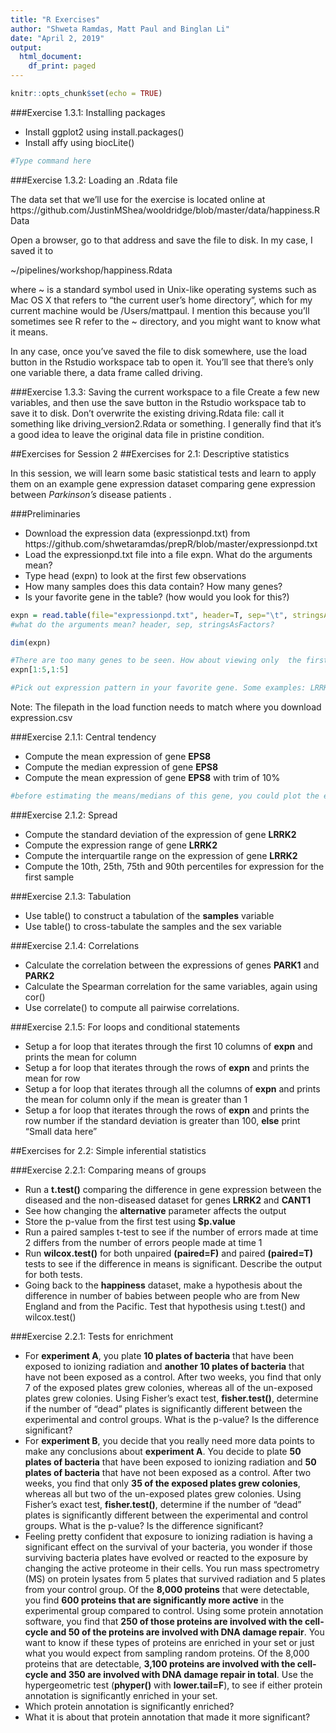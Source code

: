 ---
title: "R Exercises"
author: "Shweta Ramdas, Matt Paul and Binglan Li"
date: "April 2, 2019"
output:
  html_document:
    df_print: paged
---

```{r setup, include=FALSE}
knitr::opts_chunk$set(echo = TRUE)
```

###Exercise 1.3.1: Installing packages

* Install ggplot2 using install.packages()
* Install affy using biocLite()

```{r}
#Type command here

```

###Exercise 1.3.2: Loading an .Rdata file

The data set that we'll use for the exercise is located online at 
https://github.com/JustinMShea/wooldridge/blob/master/data/happiness.RData

Open a browser, go to that address and save the file to disk. In my case, I saved it to

~/pipelines/workshop/happiness.Rdata

where ~ is a standard symbol used in Unix-like operating systems such as Mac OS X that refers to "the current user's home directory", which for my current machine would be /Users/mattpaul. I mention this because you'll sometimes see R refer to the ~ directory, and you might want to know what it means.

In any case, once you've saved the file to disk somewhere, use the load button in the Rstudio workspace tab to open it. You'll see that there's only one variable there, a data frame called driving.

###Exercise 1.3.3: Saving the current workspace to a file
Create a few new variables, and then use the save button in the Rstudio workspace tab to save it to disk. Don't overwrite the existing driving.Rdata file: call it something like driving_version2.Rdata or something. I generally find that it's a good idea to leave the original data file in pristine condition.

##Exercises for Session 2
##Exercises for 2.1: Descriptive statistics

In this session, we will learn some basic statistical tests and learn to apply them on an example gene expression dataset comparing gene expression between _Parkinson's_ disease patients .

###Preliminaries

* Download the expression data (expressionpd.txt) from https://github.com/shwetaramdas/prepR/blob/master/expressionpd.txt
* Load the expressionpd.txt file into a file expn. What do the arguments mean?
* Type head (expn) to look at the first few observations
* How many samples does this data contain? How many genes?
* Is your favorite gene in the table? (how would you look for this?)

```{r error=TRUE}
expn = read.table(file="expressionpd.txt", header=T, sep="\t", stringsAsFactors=F)
#what do the arguments mean? header, sep, stringsAsFactors?

dim(expn)

#There are too many genes to be seen. How about viewing only  the first 5 columns and the first 5 rows?
expn[1:5,1:5]

#Pick out expression pattern in your favorite gene. Some examples: LRRK2, PARK7, PINK1, CANT1 
```

Note: The filepath in the load function needs to match where you download expression.csv

###Exercise 2.1.1: Central tendency

* Compute the mean expression of gene **EPS8**
* Compute the median expression of gene **EPS8**
* Compute the mean expression of gene **EPS8** with trim of 10%

```{r}
#before estimating the means/medians of this gene, you could plot the expression of this gene across the 10 samples.

```
###Exercise 2.1.2: Spread

* Compute the standard deviation of the expression of gene **LRRK2**
* Compute the expression range of gene **LRRK2**
* Compute the interquartile range on the expression of gene **LRRK2**
* Compute the 10th, 25th, 75th and 90th percentiles for expression for the first sample

###Exercise 2.1.3: Tabulation

* Use table() to construct a tabulation of the **samples** variable
* Use table() to cross-tabulate the samples and the sex variable

###Exercise 2.1.4: Correlations

* Calculate the correlation between the expressions of genes **PARK1** and **PARK2**
* Calculate the Spearman correlation for the same variables, again using cor()
* Use correlate() to compute all pairwise correlations.

###Exercise 2.1.5: For loops and conditional statements

* Setup a for loop that iterates through the first 10 columns of **expn** and prints the mean for column
* Setup a for loop that iterates through the rows of **expn** and prints the mean for row
* Setup a for loop that iterates through all the columns of **expn** and prints the mean for column only if the mean is greater than 1
* Setup a for loop that iterates through the rows of **expn** and prints the row number if the standard deviation is greater than 100, **else** print "Small data here"

##Exercises for 2.2: Simple inferential statistics

###Exercise 2.2.1: Comparing means of groups

* Run a **t.test()** comparing the difference in gene expression between the diseased and the non-diseased dataset for genes **LRRK2** and **CANT1**
* See how changing the **alternative** parameter affects the output
* Store the p-value from the first test using **$p.value**
* Run a paired samples t-test to see if the number of errors made at time 2 differs from the number of errors people made at time 1
* Run **wilcox.test()** for both unpaired **(paired=F)** and paired **(paired=T)** tests to see if the difference in means is significant. Describe the output for both tests.
* Going back to the **happiness** dataset, make a hypothesis about the difference in number of babies between people who are from New England and from the Pacific. Test that hypothesis using t.test() and wilcox.test()

###Exercise 2.2.1: Tests for enrichment

* For **experiment A**, you plate **10 plates of bacteria** that have been exposed to ionizing radiation and **another 10 plates of bacteria** that have not been exposed as a control. After two weeks, you find that only 7 of the exposed plates grew colonies, whereas all of the un-exposed plates grew colonies. Using Fisher's exact test, **fisher.test()**, determine if the number of "dead" plates is significantly different between the experimental and control groups. What is the p-value? Is the difference significant?
* For **experiment B**, you decide that you really need more data points to make any conclusions about **experiment A**. You decide to plate **50 plates of bacteria** that have been exposed to ionizing radiation and **50 plates of bacteria** that have not been exposed as a control. After two weeks, you find that only **35 of the exposed plates grew colonies**, whereas all but two of the un-exposed plates grew colonies. Using Fisher's exact test, **fisher.test()**, determine if the number of "dead" plates is significantly different between the experimental and control groups. What is the p-value? Is the difference significant? 
* Feeling pretty confident that exposure to ionizing radiation is having a significant effect on the survival of your bacteria, you wonder if those surviving bacteria plates have evolved or reacted to the exposure by changing the active proteome in their cells. You run mass spectrometry (MS) on protein lysates from 5 plates that survived radiation and 5 plates from your control group. Of the **8,000 proteins** that were detectable, you find **600 proteins that are significantly more active** in the experimental group compared to control. Using some protein annotation software, you find that **250 of those proteins are involved with the cell-cycle and 50 of the proteins are involved with DNA damage repair**. You want to know if these types of proteins are enriched in your set or just what you would expect from sampling random proteins. Of the 8,000 proteins that are detectable, **3,100 proteins are involved with the cell-cycle and 350 are involved with DNA damage repair in total**. Use the hypergeometric test (**phyper()** with **lower.tail=F**), to see if either protein annotation is significantly enriched in your set.
* Which protein annotation is significantly enriched?
* What it is about that protein annotation that made it more significant?
